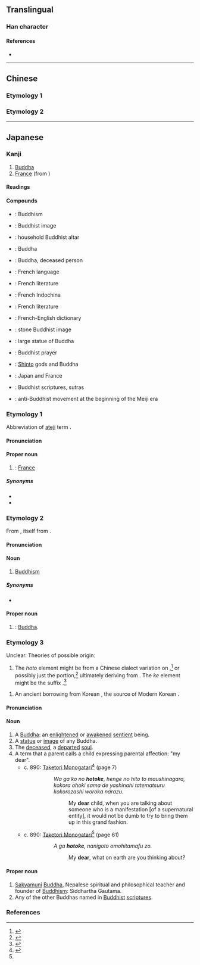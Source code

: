 {{also|佛}}
{{character info/new}}
==Translingual==

===Han character===
{{Han char|rn=9|rad=人|as=02|sn=4|four=2223.0|canj=OI,XOI|ids=⿰亻厶}}

====References====
* {{Han ref|kx=0092.050|dkj=00364|dj=0195.030|hdz=10110.050|uh=4ECF|ud=20175}}

----

==Chinese==

===Etymology 1===
{{zh-see|佛|a}}

===Etymology 2===
{{zh-see|似|v}}

----

==Japanese==
{{ja-kanji forms|仏|佛}}

===Kanji===
{{ja-kanji|grade=5|rs=人02|kyu=佛}}

# [[Buddha]]
# [[France]] (from {{ja-l|仏蘭西}})

====Readings====
{{ja-readings
|goon=ぶつ
|kanon=ふつ
|kun=ほとけ-
}}

====Compounds====
{{der-top|Compounds}}
* {{ja-r|仏教|ぶっきょう}}: Buddhism
* {{ja-r|仏像|ぶつぞう}}: Buddhist image
* {{ja-r|仏壇|ぶつだん}}: household Buddhist altar
* {{ja-r|仏陀|ぶっだ}}: Buddha
* {{ja-r|仏様|ほとけさま}}: Buddha, deceased person
* {{ja-r|仏語|ふつご}}: French language
* {{ja-r|仏文|ふつぶん}}: French literature
* {{ja-r|仏印|ふついん}}: French Indochina
* {{ja-r|仏文学|ふつぶんがく}}: French literature
{{der-mid}}
* {{ja-r|仏英辞典|ふつえい じてん}}: French-English dictionary
* {{ja-r|石仏|せきぶつ}}: stone Buddhist image
* {{ja-r|大仏|だいぶつ}}: large statue of Buddha
* {{ja-r|念仏|ねんぶつ}}: Buddhist prayer
* {{ja-r|神仏|しんぶつ}}: [[Shinto]] gods and Buddha
* {{ja-r|日仏|にちふつ}}: Japan and France
* {{ja-r|仏典|ぶってん}}: Buddhist scriptures, sutras
* {{ja-r|廃仏毀釈|はいぶつ きしゃく}}: anti-Buddhist movement at the beginning of the Meiji era
{{der-bottom}}

===Etymology 1===
{{ja-kanjitab|yomi=o|ふつ}}
Abbreviation of [[ateji]] term {{m|ja|仏蘭西|tr=Furansu||France}}.

====Pronunciation====
{{ja-pron|yomi=kanon|ぶつ|acc=1|acc_ref=DJR}}

====Proper noun====
{{ja-pos|proper|ふつ|kyu=佛}}

# {{abbreviation of|lang=ja|sort=ふつ|仏蘭西|nodot=1}}: [[France]]
#: {{ja-usex|札幌日'''仏'''協会|^さっぽろ ^にち '''^ふつ''' ^きょうかい|The Sapporo Japan-'''France''' Society}}

=====Synonyms=====
{{der-top}}
* {{ja-r|フランス}}
* {{ja-r|仏蘭西|フランス}}
{{der-bottom}}

===Etymology 2===
{{ja-kanjitab|yomi=o|ぶつ}}
From {{etyl|ltc|ja|sort=ふつ'}} {{m|zh|佛陀|tr=bjut dhɑ||Buddha}}, itself from {{etyl|sa|ja|sort=ぶつ}} {{m|sa|बुद्ध}}.

====Pronunciation====
{{ja-pron|yomi=goon|ぶつ|acc=1}}

====Noun====
{{ja-noun|ぶつ|kyu=佛}}

# [[Buddhism]]

=====Synonyms=====
{{der-top}}
* {{ja-r|仏教|ぶっきょう}}
{{der-bottom}}

====Proper noun====
{{ja-pos|proper|ぶつ|kyu=佛}}

# {{abbreviation of|lang=ja|sort=ぶつ|仏陀|nodot=1}}: [[Buddha]].

===Etymology 3===
{{ja-kanjitab|yomi=k|ほとけ}}
Unclear. Theories of possible originː

# The ''hoto'' element might be from a Chinese dialect variation on {{etyl|ltc|ja|sort=ぶつ}} {{m|zh|佛陀|tr=bjut dhɑ}},<ref name="DJR">{{R:Daijirin}}</ref> or possibly just the {{m|zh|佛|tr=bjut}} portion,<ref name="DJS">{{R:Daijisen}}</ref> ultimately deriving from {{etyl|sa|ja|sort=ぶつ}} {{m|sa|बुद्ध}}. The ''ke'' element might be the suffix {{m|ja|気|tr=ke||spirit}}.<ref name="DJR">{{R:Daijirin}}</ref>

# An ancient borrowing from Korean {{ko-etym-native|ss|부텨|pwuthye|nocat=1}}, the source of Modern Korean {{t|ko|^부처}}.
====Pronunciation====
{{ja-pron|yomi=k|ほとけ|acc=0|acc_ref=DJR|acc2=3|acc2_ref=DJR}}

====Noun====
{{ja-noun|ほとけ|kyu=佛}}

# A [[Buddha]]: an [[enlightened]] or [[awakened]] [[sentient]] being.
# A [[statue]] or [[image]] of any Buddha.
# The [[deceased]], a [[departed]] [[soul]].
# A term that a parent calls a child expressing parental affection: "my dear".
#* c. 890: [[w:Taketori Monogatari|Taketori Monogatari]]<ref name="Taketori">{{cite-book
|last=Horiuchi
|first=Hideaki
|coauthors=Ken Akiyama
|title=[[w:Taketori Monogatari|Taketori Monogatari]], [[w:Ise Monogatari|Ise Monogatari]]
|publisher=[[w:Iwanami Shoten Publishing|Iwanami Shoten]]
|year=1997
|location=Tōkyō
|isbn=4-00-240017-4
}}</ref> (page 7)
#*: {{lang|ja|我子の'''佛'''、變化の人と申しながら、こゝら大さまで養ひ奉る志疎かならず。}}
#*:: {{lang|ja|わ が こ の '''ほとけ'''、 へんげ の ひと と まうしながら、 ここら おほき さま で やしなひ たてまつる こころざし をろか ならず。}}
#*:: ''Wa ga ko no '''hotoke''', henge no hito to maushinagara, kokora ohoki sama de yashinahi tatematsuru kokorozashi woroka narazu.''
#*::: My '''dear''' child, when you are talking about someone who is a manifestation [of a supernatural entity], it would not be dumb to try to bring them up in this grand fashion.
#* c. 890: [[w:Taketori Monogatari|Taketori Monogatari]]<ref name="Taketori"/> (page 61)
#*: {{lang|ja|あが'''仏'''、何事思ひたまふぞ。}}
#*:: {{lang|ja|あ が '''ほとけ'''、 なにごと おもひたまふ ぞ。}}
#*:: ''A ga '''hotoke''', nanigoto omohitamafu zo.''
#*::: My '''dear''', what on earth are you thinking about?

====Proper noun====
{{ja-pos|proper|ほとけ|kyu=佛}}

# [[Sakyamuni]] [[Buddha]], Nepalese spiritual and philosophical teacher and founder of [[Buddhism]]: Siddhartha Gautama.
# Any of the other Buddhas named in [[Buddhist]] [[scripture]]s.

===References===
<references/>